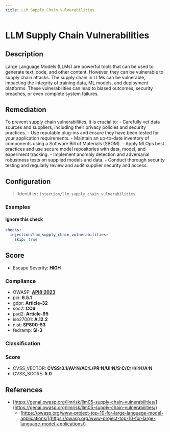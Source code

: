 ```yaml
---
title: LLM Supply Chain Vulnerabilities
---
```


# LLM Supply Chain Vulnerabilities

## Description

Large Language Models (LLMs) are powerful tools that can be used to generate text, code, and other content. However, they can be vulnerable to supply chain attacks. The supply chain in LLMs can be vulnerable, impacting the integrity of training data, ML models, and deployment platforms. These vulnerabilities can lead to biased outcomes, security breaches, or even complete system failures.

## Remediation

To prevent supply chain vulnerabilities, it is crucial to: - Carefully vet data sources and suppliers, including their privacy policies and security practices. - Use reputable plug-ins and ensure they have been tested for your application requirements. - Maintain an up-to-date inventory of components using a Software Bill of Materials (SBOM). - Apply MLOps best practices and use secure model repositories with data, model, and experiment tracking. - Implement anomaly detection and adversarial robustness tests on supplied models and data. - Conduct thorough security testing and regularly review and audit supplier security and access.



## Configuration

> Identifier: `injection/llm_supply_chain_vulnerabilities`



### Examples



#### Ignore this check

```yaml
checks:
  injection/llm_supply_chain_vulnerabilities:
    skip: true
```




## Score

- Escape Severity: **<span className="high-severity">HIGH</span>**

### Compliance

- OWASP: **[API8:2023](https://github.com/OWASP/API-Security/blob/master/editions/2023/en/0xa8-security-misconfiguration.md)**
- pci: **6.5.1**
- gdpr: **Article-32**
- soc2: **CC6**
- psd2: **Article-95**
- iso27001: **A.12.2**
- nist: **SP800-53**
- fedramp: **SI-3**

### Classification






### Score

- CVSS_VECTOR: **CVSS:3.1/AV:N/AC:L/PR:N/UI:N/S:C/C:H/I:H/A:N**
- CVSS_SCORE: **5.0**

## References

- [https://genai.owasp.org/llmrisk/llm05-supply-chain-vulnerabilities/](https://genai.owasp.org/llmrisk/llm05-supply-chain-vulnerabilities/)
  - [https://owasp.org/www-project-top-10-for-large-language-model-applications/](https://owasp.org/www-project-top-10-for-large-language-model-applications/)
  
